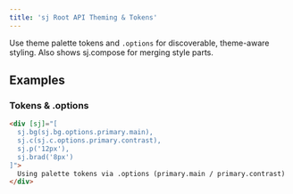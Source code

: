 ```yaml
---
title: 'sj Root API Theming & Tokens'
---
```


Use theme palette tokens and `.options` for discoverable, theme-aware styling. Also shows sj.compose for merging style parts.

## Examples

### Tokens & .options

```html
<div [sj]="[
  sj.bg(sj.bg.options.primary.main),
  sj.c(sj.c.options.primary.contrast),
  sj.p('12px'),
  sj.brad('8px')
]">
  Using palette tokens via .options (primary.main / primary.contrast)
</div>
```
